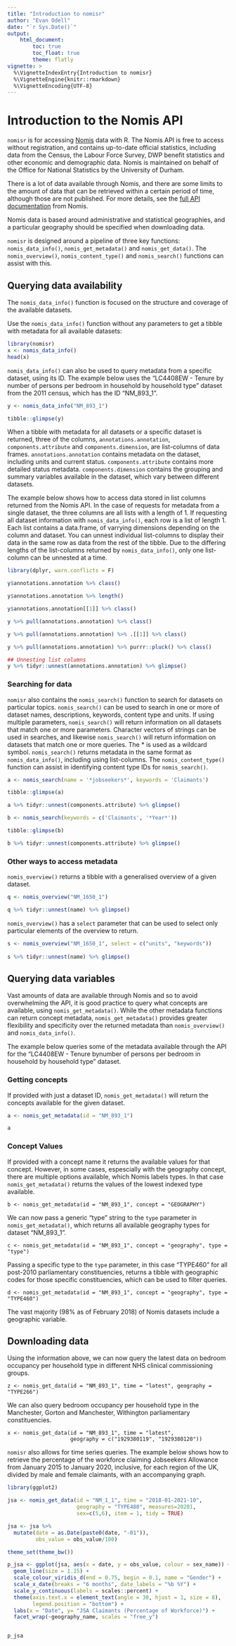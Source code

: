 ```yaml
---
title: "Introduction to nomisr"
author: "Evan Odell"
date: "`r Sys.Date()`"
output: 
    html_document:
        toc: true
        toc_float: true
        theme: flatly
vignette: >
  %\VignetteIndexEntry{Introduction to nomisr}
  %\VignetteEngine{knitr::rmarkdown}
  %\VignetteEncoding{UTF-8}
---
```


# Introduction to the Nomis API

`nomisr` is for accessing [Nomis](https://www.nomisweb.co.uk/) data with R. The Nomis API is free to access without registration, and contains up-to-date official statistics, including data from the Census, the Labour Force Survey, DWP benefit statistics and other economic and demographic data. Nomis is maintained on behalf of the Office for National Statistics by the University of Durham.

There is a lot of data available through Nomis, and there are some limits to the amount of data that can be retrieved within a certain period of time, although those are not published. For more details, see the [full API documentation](https://www.nomisweb.co.uk/api/v01/help) from Nomis.

Nomis data is based around administrative and statistical geographies, and a particular geography should be specified when downloading data.

`nomisr` is designed around a pipeline of three key functions: `nomis_data_info()`, `nomis_get_metadata()` and `nomis_get_data()`. The `nomis_overview()`, `nomis_content_type()` and `nomis_search()` functions can assist with this.

## Querying data availability

The `nomis_data_info()` function is focused on the structure and coverage of the available datasets.

Use the `nomis_data_info()` function without any parameters to get a tibble with metadata for all available datasets:

```r
library(nomisr)
x <- nomis_data_info()
head(x)
```


`nomis_data_info()` can also be used to query metadata from a specific dataset, using its ID. The example below uses the "LC4408EW - Tenure by number of persons per bedroom in household by household type" dataset from the 2011 census, which has the ID "NM_893_1". 

```r
y <- nomis_data_info("NM_893_1")

tibble::glimpse(y)
```

When a tibble with metadata for all datasets or a specific dataset is returned, three of the columns, `annotations.annotation`, `components.attribute` and `components.dimension`, are list-columns of data frames. `annotations.annotation` contains metadata on the dataset, including units and current status. `components.attribute` contains more detailed status metadata. `components.dimension` contains the grouping and summary variables available in the dataset, which vary between different datasets.

The example below shows how to access data stored in list columns returned from the Nomis API. In the case of requests for metadata from a single dataset, the three columns are all lists with a length of 1. If requesting all dataset information with `nomis_data_info()`, each row is a list of length 1. Each list contains a data.frame, of varrying dimensions depending on the column and dataset. You can unnest individual list-columns to display their data in the same row as data from the rest of the tibble. Due to the differing lengths of the list-columns returned by `nomis_data_info()`, only one list-column can be unnested at a time.

```r
library(dplyr, warn.conflicts = F)

y$annotations.annotation %>% class()

y$annotations.annotation %>% length()

y$annotations.annotation[[1]] %>% class()

y %>% pull(annotations.annotation) %>% class()

y %>% pull(annotations.annotation) %>% .[[1]] %>% class()

y %>% pull(annotations.annotation) %>% purrr::pluck() %>% class()

## Unnesting list columns
y %>% tidyr::unnest(annotations.annotation) %>% glimpse()
```

### Searching for data

`nomisr` also contains the `nomis_search()` function to search for datasets on particular topics. `nomis_search()` can be used to search in one or more of dataset names, descriptions, keywords, content type and units. If using multiple parameters, `nomis_search()` will return information on all datasets that match one or more parameters. Character vectors of strings can be used in searches, and likewise `nomis_search()` will return information on datasets that match one or more queries. The * is used as a wildcard symbol. `nomis_search()` returns metadata in the same format as `nomis_data_info()`, including using list-columns. The `nomis_content_type()` function can assist in identifying content type IDs for `nomis_search()`.

```r
a <- nomis_search(name = '*jobseekers*', keywords = 'Claimants')

tibble::glimpse(a)

a %>% tidyr::unnest(components.attribute) %>% glimpse()

b <- nomis_search(keywords = c('Claimants', '*Year*'))

tibble::glimpse(b)

b %>% tidyr::unnest(components.attribute) %>% glimpse()

```


### Other ways to access metadata

`nomis_overview()` returns a tibble with a generalised overview of a given dataset.


```r
q <- nomis_overview("NM_1650_1")

q %>% tidyr::unnest(name) %>% glimpse()

```

`nomis_overview()` has a `select` parameter that can be used to select only particular elements of the overview to return.

```r
s <- nomis_overview("NM_1650_1", select = c("units", "keywords"))
 
s %>% tidyr::unnest(name) %>% glimpse()
```


## Querying data variables

Vast amounts of data are available through Nomis and so to avoid overwhelming the API, it is good practice to query what concepts are available, using `nomis_get_metadata()`. While the other metadata functions can return concept metadata, `nomis_get_metadata()` provides greater flexibility and specificity over the returned metadata than `nomis_overview()` and `nomis_data_info()`.

The example below queries some of the metadata available through the API for the "LC4408EW - Tenure bynumber of persons per bedroom in household by household type" dataset.

### Getting concepts

If provided with just a dataset ID, `nomis_get_metadata()` will return the concepts available for the given dataset. 

```r
a <- nomis_get_metadata(id = "NM_893_1")

a
```

### Concept Values
  
If provided with a concept name it returns the available values for that concept. However, in some cases, espescially with the geography concept, there are multiple options available, which Nomis labels types. In that case `nomis_get_metadata()` returns the values of the lowest indexed type available.
  
```
b <- nomis_get_metadata(id = "NM_893_1", concept = "GEOGRAPHY")
```

We can now pass a generic "type" string to the `type` parameter in `nomis_get_metadata()`, which returns all available geography types for dataset "NM_893_1".

  
```
c <- nomis_get_metadata(id = "NM_893_1", concept = "geography", type = "type")
```

  
Passing a specific type to the `type` parameter, in this case "TYPE460" for all post-2010 parliamentary constituencies, returns a tibble with geographic codes for those specific constituencies, which can be used to filter queries.
  
```
d <- nomis_get_metadata(id = "NM_893_1", concept = "geography", type = "TYPE460")

```


The vast majority (98% as of February 2018) of Nomis datasets include a geographic variable.

## Downloading data

Using the information above, we can now query the latest data on bedroom occupancy per household type in different NHS clinical commissioning groups.

```
z <- nomis_get_data(id = "NM_893_1", time = "latest", geography = "TYPE266")
```

We can also query bedroom occupancy per household type in the Manchester, Gorton and Manchester, Withington parliamentary constituencies.

```
x <- nomis_get_data(id = "NM_893_1", time = "latest",
                    geography = c("1929380119", "1929380120"))
```


`nomisr` also allows for time series queries. The example below shows how to retrieve the percentage of the workforce claiming Jobseekers Allowance from January 2015 to January 2020, inclusive, for each region of the UK, divided by male and female claimants, with an accompanying graph.


```r
library(ggplot2)

jsa <- nomis_get_data(id = "NM_1_1", time = "2018-01-2021-10",
                      geography = "TYPE480", measures=20201,
                      sex=c(5,6), item = 1, tidy = TRUE)

jsa <- jsa %>% 
  mutate(date = as.Date(paste0(date, "-01")),
         obs_value = obs_value/100)

theme_set(theme_bw())

p_jsa <- ggplot(jsa, aes(x = date, y = obs_value, colour = sex_name)) + 
  geom_line(size = 1.15) +
  scale_colour_viridis_d(end = 0.75, begin = 0.1, name = "Gender") + 
  scale_x_date(breaks = "6 months", date_labels = "%b %Y") + 
  scale_y_continuous(labels = scales::percent) + 
  theme(axis.text.x = element_text(angle = 30, hjust = 1, size = 8),
        legend.position = "bottom") + 
  labs(x = "Date", y= "JSA Claimants (Percentage of Workforce)") + 
  facet_wrap(~geography_name, scales = "free_y")


p_jsa

```



